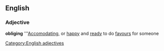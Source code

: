 ==English==
===Adjective===
'''obliging'''
'''[[Accomodating]], or [[happy]] and [[ready]] to do [[favour]]s for someone
[[Category:English adjectives]]